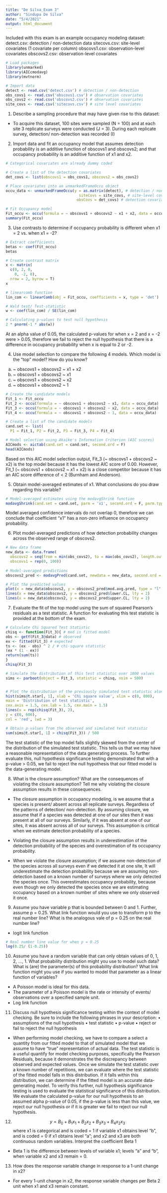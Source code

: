 ---
title: "De Silva_Exam 3"
author: "Sindupa De Silva"
date: "5/4/2021"
output: html_document
---


Included with this exam is an example occupancy modeling dataset:
detect.csv: detection / non-detection data
sitecovs.csv: site-level covariates (1 covariate per column)
obscovs1.csv: observation-level covariates
obscovs2.csv: observation-level covariates

```{r}

# Load packages
library(unmarked)
library(AICcmodavg)
library(mvtnorm)

```


```{r}

# Import data
detect <- read.csv('detect.csv') # detection / non-detection
obs_covs1 <- read.csv('obscovs1.csv') # observation covariates
obs_covs2 <- read.csv('obscovs2.csv') # observation covariates
site_covs <- read.csv('sitecovs.csv') # site level covariates

```



1. Describe a sampling procedure that may have given rise to this dataset:

* To acquire this dataset, 100 sites were sampled (N = 100) and at each site 3 replicate surveys were conducted (J = 3). During each replicate survey, detection/ non-detection was recorded (I)



2. Import data and fit an occupancy model that assumes detection probability is an additive function of obscovs1 and obscovs2; and that occupancy probability is an additive function of x1 and x2.
```{r}

# Categorical covariates are already dummy coded

# Create a list of the detection covariates
det_covs <- list(obscovs1 = obs_covs1, obscovs2 = obs_covs2)

# Place covariates into an unmarkedFrameOccu object
occu_data <- unmarkedFrameOccu(y = as.matrix(detect), # detection / non-detection
                                 siteCovs = site_covs, # site-level covariates
                                obsCovs = det_covs) # detection covariates

# Fit Occupancy model
Fit_occu <- occu(formula = ~ obscovs1 + obscovs2 ~ x1 + x2, data = occu_data)
summary(Fit_occu)

```


3. Use contrasts to determine if occupancy probability is different when x1 = 2 vs. when x1 = -2?
```{r}

# Extract coefficients
betas <- coef(Fit_occu)
betas

# Create contrast matrix
x <- matrix(
  c(0, 2, 0,
    0, -2, 0),
  nrow = 2, byrow = T)
x

# linearcomb function
lin_com <- linearComb(obj = Fit_occu, coefficients = x, type = 'det')

# Wald test/ Test-statistic
w <- coef(lin_com) / SE(lin_com)

# Calculating p-values to test null hypothesis
2 * pnorm(-1 * abs(w))

```
At an alpha value of 0.05, the calculated p-values for when x = 2 and x = -2 were > 0.05, therefore we fail to reject the null hypothesis that there is a difference in occupancy probability when x is equal to 2 or -2.



4. Use model selection to compare the following 4 models. Which model is the "top" model? How do you
know?
(a) ~ obscovs1 + obscovs2 ~ x1 + x2
(b) ~ obscovs1 + obscovs2 ~ x1
(c) ~ obscovs1 + obscovs2 ~ x2
(d) ~ obscovs1 + obscovs2 ~ 1
```{r}

# Create the candidate models
Fit_1 <- Fit_occu
Fit_2 <- occu(formula = ~ obscovs1 + obscovs2 ~ x1, data = occu_data)
Fit_3 <- occu(formula = ~ obscovs1 + obscovs2 ~ x2, data = occu_data)
Fit_4 <- occu(formula = ~ obscovs1 + obscovs2 ~ 1, data = occu_data)

# Create a list of the candidate models
cand.set <- list(
  P1 = Fit_1, P2 = Fit_2, P3 = Fit_3, P4 = Fit_4) 

# Model selection using Akaike's Information Criterion (AIC scores)
AICmods <- aictab(cand.set = cand.set, second.ord = F)
head(AICmods)

```
Based on this AIC model selection output, Fit_3 (~ obscovs1 + obscovs2 ~ x2) is the top model because it has the lowest AIC score of 0.00. However, Fit_1 (~ obscovs1 + obscovs2 ~ x1 + x2) is a close competitor because it has an AIC score difference of < 2 (Burnham and Anderson).



5. Obtain model-averaged estimates of x1. What conclusions do you draw regarding this variable?
```{r}

# Model-averaged estimates using the modavgShrink function
modavgShrink(cand.set = cand.set, parm = 'x1', second.ord = F, parm.type = 'psi')

```
Model averaged confidence intervals do not overlap 0, therefore we can conclude that coefficient "x1" has a non-zero influence on occupancy probability.



6. Plot model-averaged predictions of how detection probability changes across the observed range of
obscovs2.
```{r}

# New data frame
new_data <- data.frame(
  obscovs2 = seq(from = min(obs_covs2), to = max(obs_covs2), length.out = 100),
  obscovs1 = rep(0, 100))
  
# Model-averaged predictions
obscovs2_pred <- modavgPred(cand.set, newdata = new_data, second.ord = T, parm.type = 'detect')

# Plot the predicted values
plot(x = new_data$obscovs2, y = obscovs2_pred$mod.avg.pred, type = "l", xlab = "Obscovs2", ylab = "Detection probability", ylim = c(min(obscovs2_pred$lower.CL), max(obscovs2_pred$upper.CL)))
lines(x = new_data$obscovs2, y = obscovs2_pred$lower.CL, lty = 2)
lines(x = new_data$obscovs2, y = obscovs2_pred$upper.CL, lty = 2)

```


7. Evaluate the fit of the top model using the sum of squared Pearson’s residuals as a test statistic. A function for evaluating this test statistic is provided at the bottom of the exam.
```{r}

# Calculate Chi Squared Test Statistic
chisq <- function(Fit_3){ # mod is fitted model
obs <- getY(Fit_3@data) # observed
ex <- fitted(Fit_3) # expected
ts <- (ex - obs) ^ 2 / # chi-square statistic
(ex * (1 - ex))
return(sum(ts))
}
chisq(Fit_3)

# Simulate the distribution of this test statistic over 1000 values
sims <- parboot(object = Fit_3, statistic = chisq, nsim = 500)


# Plot the distribution of the previously simulated test statistic alongside that of model Fit_3
hist(sims@t.star[, 1], xlab = 'Chi square value', xlim = c(0, 800),
main = 'Distribution of test statistic',
cex.axis = 1.5, cex.lab = 1.5, cex.main = 1.5)
lines(x = rep(chisq(Fit_3), 2),
y = c(0, 600),
col = 'red', lwd = 3)

# Obtain p-values from the observed and simulated test statistic
sum(sims@t.star[, 1] > chisq(Fit_3)) / 500

```
The test statistic of the top model falls slightly skewed from the center of the distribution of the simulated test statistic. This tells us that we may have a reasonable representation of the data generating process. To further evaluate this, null hypothesis significance testing demonstrated that with a p-value > 0.05, we fail to reject the null hypothesis that our fitted model is the data-generating model. 



8. What is the closure assumption? What are the consequences of violating the closure assumption? Tell me why violating the closure assumption results in these consequences.

* The closure assumption in occupancy modeling, is we assume that a species is present/ absent across all replicate surveys. Regardless of the patterns of detection/ non-detection. By assuming closure, we assume that if a species was detected at one of our sites then it was present at all of our surveys. Similarly, if it was absent at one of our sites, it was absent across all of our surveys. This assumption is critical when we estimate detection probability of a species. 

* Violating the closure assumption results in underestimation of the detection probability of the species and overestimation of its occupancy probability. 

* When we violate the closure assumption; if we assume non-detection of the species across all surveys even if we detected it at one site, It will underestimate the detection probability because we are assuming non-detection based on a known number of surveys where we only detected the species once. This overestimates occupancy probability, because even though we only detected the species once we are estimating occupancy based on a known number of sites where we only observed it once.


9. Assume you have variable p that is bounded between 0 and 1. Further, assume p = 0.25. What link
function would you use to transform p to the real number line? What is the analogous vale of p = 0.25 on the real number line?

* logit link function
```{r}
# Real number line value for when p = 0.25
log(0.25/ (1-0.25))

```


10. Assume you have a random variable that can only obtain values of 0, 1, 2, ..., 1. What probability distribution might you use to model such data? What is (are) the parameter(s) of this probability distribution? What link function might you use if you wanted to model that parameter as a linear function of variables?

* A Poisson model is ideal for this data.
*  The parameter of a Poisson model is the rate or intensity of events/ observations over a specified sample unit.
* Log link function



11. Discuss null hypothesis significance testing within the context of model checking. Be sure to include the following phrases in your description:
• assumptions of the null hypothesis
• test statistic
• p-value
• reject or fail to reject the null hypothesis

* When performing model checking, we have to compare a select a quantity from our fitted model to that of simulated model that we assume to have "true" representation of actual data. The test statistic is a useful quantify for model checking purposes, specifically the Pearson Residuals, because it demonstrates the the discrepancy between observed and expected values. Once we simulate the test statistic over a known number of repetitions, we can evaluate where the test statistic of the fitted model falls in this distribution. If it falls within this distribution, we can determine if the fitted model is an accurate data-generating model. To verify this further, null hypothesis significance testing is used to evaluate the statistical significance of this distribution. We evaluate the calculated p-value for our null hypothesis to an assumed alpha p-value of 0.05, if the p-value is less than this value, we reject our null hypothesis or if it is greater we fail to reject our null hypothesis.


12. $$y = B_0 + B_1x_1 + B_2x_2 + B_3x_3 + B_4x_2x_3$$
where x1 is categorical and is coded = 1 if variable x1 obtains level “b”, and is coded = 0 if x1 obtains level “a”; and x2 and x3 are both continuous random variables. Interpret the coefficient Beta 1

* Beta 1 is the difference between levels of variable x1; levels "a" and "b", when variable x2 and x3 remain = 0.

13. How does the response variable change in response to a 1-unit change in x2?

* For every 1-unit change in x2, the response variable changes per Beta 2 unit when x1 and x3 remain constant.


